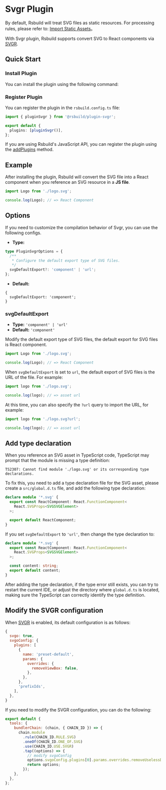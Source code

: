 # Svgr Plugin

By default, Rsbuild will treat SVG files as static resources. For processing rules, please refer to: [Import Static Assets](/guide/basic/static-assets.html)。

With Svgr plugin, Rsbuild supports convert SVG to React components via [SVGR](https://react-svgr.com/).

## Quick Start

### Install Plugin

You can install the plugin using the following command:


<PackageManagerTabs command="add @rsbuild/plugin-svgr -D" />

### Register Plugin

You can register the plugin in the `rsbuild.config.ts` file:

```ts title="rsbuild.config.ts"
import { pluginSvgr } from '@rsbuild/plugin-svgr';

export default {
  plugins: [pluginSvgr()],
};
```

If you are using Rsbuild's JavaScript API, you can register the plugin using the [addPlugins](/api/javascript-api/instance.html#rsbuildaddplugins) method.

## Example

After installing the plugin, Rsbuild will convert the SVG file into a React component when you reference an SVG resource in a **JS file**.

```js
import Logo from './logo.svg';

console.log(Logo); // => React Component
```

## Options

If you need to customize the compilation behavior of Svgr, you can use the following configs.

- **Type:**

```ts
type PluginSvgrOptions = {
  /**
   * Configure the default export type of SVG files.
   */
  svgDefaultExport?: 'component' | 'url';
};
```

- **Default:**

```
{
  svgDefaultExport: 'component';
}
```

### svgDefaultExport

- **Type:** `'component' | 'url'`
- **Default:** `'component'`

Modify the default export type of SVG files, the default export for SVG files is React component.

```ts
import Logo from './logo.svg';

console.log(Logo); // => React Component
```

When `svgDefaultExport` is set to `url`, the default export of SVG files is the URL of the file. For example:

```ts
import logo from './logo.svg';

console.log(logo); // => asset url
```

At this time, you can also specify the `?url` query to import the URL, for example:

```ts
import logo from './logo.svg?url';

console.log(logo); // => asset url
```

## Add type declaration

When you reference an SVG asset in TypeScript code, TypeScript may prompt that the module is missing a type definition:

```
TS2307: Cannot find module './logo.svg' or its corresponding type declarations.
```

To fix this, you need to add a type declaration file for the SVG asset, please create a `src/global.d.ts` file, and add the following type declaration:

```ts
declare module '*.svg' {
  export const ReactComponent: React.FunctionComponent<
    React.SVGProps<SVGSVGElement>
  >;

  export default ReactComponent;
}
```

If you set `svgDefaultExport` to `'url'`, then change the type declaration to:

```ts
declare module '*.svg' {
  export const ReactComponent: React.FunctionComponent<
    React.SVGProps<SVGSVGElement>
  >;

  const content: string;
  export default content;
}
```

After adding the type declaration, if the type error still exists, you can try to restart the current IDE, or adjust the directory where `global.d.ts` is located, making sure the TypeScript can correctly identify the type definition.

## Modify the SVGR configuration

When [SVGR](https://react-svgr.com/) is enabled, its default configuration is as follows:

```js
{
  svgo: true,
  svgoConfig: {
    plugins: [
      {
        name: 'preset-default',
        params: {
          overrides: {
            removeViewBox: false,
          },
        },
      },
      'prefixIds',
    ],
  },
}
```

If you need to modify the SVGR configuration, you can do the following:

```js
export default {
  tools: {
    bundlerChain: (chain, { CHAIN_ID }) => {
      chain.module
        .rule(CHAIN_ID.RULE.SVG)
        .oneOf(CHAIN_ID.ONE_OF.SVG)
        .use(CHAIN_ID.USE.SVGR)
        .tap((options) => {
          // modify svgoConfig
          options.svgoConfig.plugins[0].params.overrides.removeUselessDefs = false;
          return options;
        });
    },
  },
};
```
